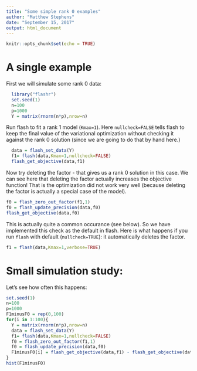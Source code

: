 ```yaml
---
title: "Some simple rank 0 examples"
author: "Matthew Stephens"
date: "September 15, 2017"
output: html_document
---
```


```r
knitr::opts_chunk$set(echo = TRUE)
```

# A single example

First we will simulate some rank 0 data:

```r
  library("flashr")
  set.seed(1)
  n=100
  p=1000
  Y = matrix(rnorm(n*p),nrow=n)
```


Run flash to fit a rank 1 model (`Kmax=1`). Here `nullcheck=FALSE` tells flash to keep
the final value of the variational optimization without checking
it against the rank 0 solution (since we are going to do that
by hand here.)
```r
  data = flash_set_data(Y)
  f1= flash(data,Kmax=1,nullcheck=FALSE)
  flash_get_objective(data,f1)
```

Now try deleting the factor - that gives us a rank 0 solution in this case. We can see here that deleting the factor actually increases
the objective function! That is the optimization did not
work very well (because deleting the factor is actually a special
case of the model). 
```r
f0 = flash_zero_out_factor(f1,1)
f0 = flash_update_precision(data,f0)
flash_get_objective(data,f0)
```

This is actually quite a common occurance (see below).
So we have implemented this check as the default in flash.
Here is what happens if you run `flash` with default (`nullcheck=TRUE`): it automatically deletes the factor.
```r
f1 = flash(data,Kmax=1,verbose=TRUE)
```


# Small simulation study: 

Let's see how often this happens:
```r
set.seed(1)
n=100
p=1000
F1minusF0 = rep(0,100)
for(i in 1:100){
  Y = matrix(rnorm(n*p),nrow=n)
  data = flash_set_data(Y)
  f1= flash(data,Kmax=1,nullcheck=FALSE)
  f0 = flash_zero_out_factor(f1,1)
  f0 = flash_update_precision(data,f0)
  F1minusF0[i] = flash_get_objective(data,f1) - flash_get_objective(data,f0)
}
hist(F1minusF0)
```



